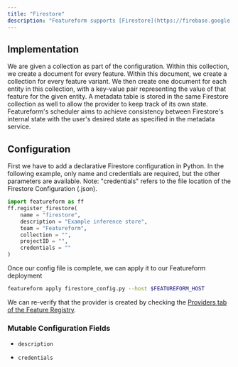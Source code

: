 ```yaml
---
title: "Firestore"
description: "Featureform supports [Firestore](https://firebase.google.com/docs/firestore) as an Inference Store."
---
```


## Implementation

We are given a collection as part of the configuration. Within this collection, we create a document for every feature. Within this document, we create a collection for every feature variant. We then create one document for each entity in this collection, with a key-value pair representing the value of that feature for the given entity.
A metadata table is stored in the same Firestore collection as well to allow the provider to keep track of its own state. Featureform's scheduler aims to achieve consistency between Firestore's internal state with the user's desired state as specified in the metadata service.

## Configuration

First we have to add a declarative Firestore configuration in Python. In the following example, only name and credentials are required, but the other parameters are available. Note: "credentials" refers to the file location of the Firestore Configuration (.json).

```py firestore\_config.py
import featureform as ff
ff.register_firestore(
    name = "firestore",
    description = "Example inference store",
    team = "Featureform",
    collection = "",
    projectID = "",
    credentials = ""
)
```

Once our config file is complete, we can apply it to our Featureform deployment

```bash
featureform apply firestore_config.py --host $FEATUREFORM_HOST
```

We can re-verify that the provider is created by checking the [Providers tab of the Feature Registry](/getting-started/exploring-the-feature-registry).

### Mutable Configuration Fields

* `description`

* `credentials`